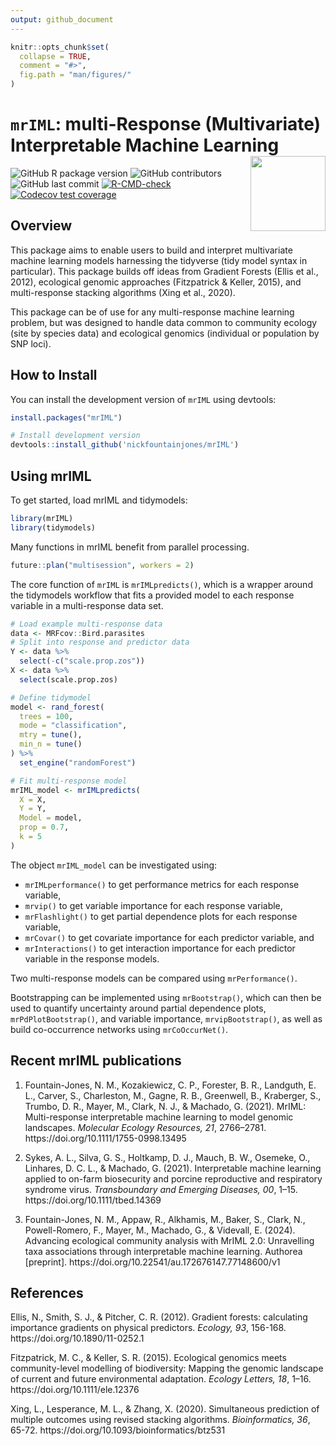 ```yaml
---
output: github_document
---
```

<!-- README.md is generated from README.Rmd. Please edit that file -->
```r
knitr::opts_chunk$set(
  collapse = TRUE,
  comment = "#>",
  fig.path = "man/figures/"
)
```

# `mrIML`: multi-Response (Multivariate) Interpretable Machine Learning <img src="man/figures/logo.png" align="right" height="120"/></a>

<!-- badges: start -->
![GitHub R package version](https://img.shields.io/github/r-package/v/nickfountainjones/mrIML?logo=github&logoColor=%2300ff37&style=flat-square)
![GitHub contributors](https://img.shields.io/github/contributors/nickfountainjones/mrIML?style=flat-square)
![GitHub last commit](https://img.shields.io/github/last-commit/nickfountainjones/mrIML?style=flat-square)
[![R-CMD-check](https://github.com/nickfountainjones/mrIML/actions/workflows/R-CMD-check.yaml/badge.svg)](https://github.com/nickfountainjones/mrIML/actions/workflows/R-CMD-check.yaml)
[![Codecov test coverage](https://codecov.io/gh/nickfountainjones/mrIML/graph/badge.svg)](https://app.codecov.io/gh/nickfountainjones/mrIML)
<!-- badges: end -->

## Overview

This package aims to enable users to build and interpret multivariate machine learning models harnessing the tidyverse (tidy model syntax in particular). This package builds off ideas from Gradient Forests (Ellis et al., 2012), ecological genomic approaches (Fitzpatrick & Keller, 2015), and multi-response stacking algorithms (Xing et al., 2020).

This package can be of use for any multi-response machine learning problem, but was designed to handle data common to community ecology (site by species data) and ecological genomics (individual or population by SNP loci).

## How to Install

You can install the development version of `mrIML` using devtools:

```r
install.packages("mrIML")

# Install development version
devtools::install_github('nickfountainjones/mrIML')
```

## Using mrIML

To get started, load mrIML and tidymodels:

```r
library(mrIML)
library(tidymodels)
```

Many functions in mrIML benefit from parallel processing.

```r
future::plan("multisession", workers = 2)
```

The core function of `mrIML` is `mrIMLpredicts()`, which is a wrapper around the tidymodels workflow that fits a provided model to each response variable in a multi-response data set.

```r
# Load example multi-response data
data <- MRFcov::Bird.parasites
# Split into response and predictor data
Y <- data %>%
  select(-c("scale.prop.zos"))
X <- data %>%
  select(scale.prop.zos)

# Define tidymodel
model <- rand_forest(
  trees = 100,
  mode = "classification",
  mtry = tune(),
  min_n = tune()
) %>%
  set_engine("randomForest")

# Fit multi-response model
mrIML_model <- mrIMLpredicts(
  X = X,
  Y = Y,
  Model = model,
  prop = 0.7,
  k = 5
)
```

The object `mrIML_model` can be investigated using:

- `mrIMLperformance()` to get performance metrics for each response variable,
- `mrvip()` to get variable importance for each response variable,
- `mrFlashlight()` to get partial dependence plots for each response variable,
- `mrCovar()` to get covariate importance for each predictor variable, and
- `mrInteractions()` to get interaction importance for each predictor variable in the response models.

Two multi-response models can be compared using `mrPerformance()`.

Bootstrapping can be implemented using `mrBootstrap()`, which can then be used to quantify uncertainty around partial dependence plots, `mrPdPlotBootstrap()`, and variable importance, `mrvipBootstrap()`, as well as build co-occurrence networks using `mrCoOccurNet()`.

## Recent mrIML publications

1. Fountain-Jones, N. M., Kozakiewicz, C. P., Forester, B. R., Landguth, E. L., Carver, S., Charleston, M., Gagne, R. B., Greenwell, B., Kraberger, S., Trumbo, D. R., Mayer, M., Clark, N. J., & Machado, G. (2021). MrIML: Multi-response interpretable machine learning to model genomic landscapes. *Molecular Ecology Resources, 21*, 2766–2781. https://doi.org/10.1111/1755-0998.13495

2. Sykes, A. L., Silva, G. S., Holtkamp, D. J., Mauch, B. W., Osemeke, O., Linhares, D. C. L., & Machado, G. (2021). Interpretable machine learning applied to on-farm biosecurity and porcine reproductive and respiratory syndrome virus. *Transboundary and Emerging Diseases, 00*, 1–15. https://doi.org/10.1111/tbed.14369

3. Fountain-Jones, N. M., Appaw, R., Alkhamis, M., Baker, S., Clark, N., Powell-Romero, F., Mayer, M., Machado, G., & Videvall, E. (2024). Advancing ecological community analysis with MrIML 2.0: Unravelling taxa associations through interpretable machine learning. Authorea [preprint]. https://doi.org/10.22541/au.172676147.77148600/v1

## References

Ellis, N., Smith, S. J., & Pitcher, C. R. (2012). Gradient forests: calculating importance gradients on physical predictors. *Ecology, 93*, 156-168. https://doi.org/10.1890/11-0252.1

Fitzpatrick, M. C., & Keller, S. R. (2015). Ecological genomics meets community-level modelling of biodiversity: Mapping the genomic landscape of current and future environmental adaptation. *Ecology Letters, 18*, 1–16. https://doi.org/10.1111/ele.12376

Xing, L., Lesperance, M. L., & Zhang, X. (2020). Simultaneous prediction of multiple outcomes using revised stacking algorithms. *Bioinformatics, 36*, 65-72. https://doi.org/10.1093/bioinformatics/btz531